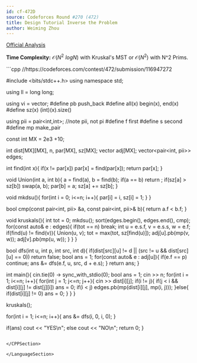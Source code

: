 ```yaml
---
id: cf-472D
source: Codeforces Round #270 (472)
title: Design Tutorial Inverse the Problem
author: Weiming Zhou
---
```


[Official Analysis](https://codeforces.com/blog/entry/14028)

**Time Complexity:** $\mathcal{O}(N^2\ logN)$ with Kruskal's MST or $\mathcal{O}(N^2)$ with N^2 Prims.
<LanguageSection>

<CPPSection>
```cpp
//https://codeforces.com/contest/472/submission/116947272
 
#include <bits/stdc++.h> 
using namespace std;
 
using ll = long long;
 
using vi = vector<int>;
#define pb push_back
#define all(x) begin(x), end(x)
#define sz(x) (int)(x).size()
 
using pii = pair<int,int>; //note pii, not pi
#define f first
#define s second
#define mp make_pair
 
const int MX = 2e3 +10;
 
int dist[MX][MX], n, par[MX], sz[MX];
vector<pii> adj[MX];
vector<pair<int, pii>> edges;
 
int find(int x){
  if(x != par[x]) par[x] = find(par[x]); 
  return par[x];
}
 
void Union(int a, int b){
  a = find(a), b = find(b);
  if(a == b) return ;
  if(sz[a] > sz[b]) swap(a, b);
  par[b] = a;
  sz[a] += sz[b];
}
  
void mkdsu(){
  for(int i = 0; i<=n; i++){
    par[i] = i, sz[i] = 1;
  }
}
 
bool cmp(const pair<int, pii> &a, const pair<int, pii>& b){
  return a.f < b.f;
}
 
void kruskals(){
  int tot = 0;
  mkdsu();
  sort(edges.begin(), edges.end(), cmp); 
  for(const auto& e : edges){
    if(tot == n) break;
    int u = e.s.f, v = e.s.s, w = e.f;
    if(find(u) != find(v)){
      Union(u, v);
      tot = max(tot, sz[find(u)]);
      adj[u].pb(mp(v, w)); 
      adj[v].pb(mp(u, w));
    }
  }
}
 
bool dfs(int u, int p, int src, int d){
  if(dist[src][u] != d || (src != u && dist[src][u] == 0)) return false; 
  bool ans = 1;
  for(const auto& e : adj[u]){
    if(e.f == p) continue;
    ans &= dfs(e.f, u, src, d + e.s); 
  }
  return ans;
}
 
 
 
int main(){
  cin.tie(0) -> sync_with_stdio(0);
  bool ans = 1; 
  cin >> n;
  for(int i = 1; i<=n; i++){
    for(int j = 1; j<=n; j++){
      cin >> dist[i][j];
      if(i != j){
        if(j < i && dist[i][j] != dist[j][i]) ans = 0; 
        if(i < j) edges.pb(mp(dist[i][j], mp(i, j)));
      }else{
        if(dist[i][j] != 0) ans = 0; 
      }
    }
  }
  
  kruskals();
  
  for(int i = 1; i<=n; i++){
    ans &= dfs(i, 0, i, 0); 
  }
  
  if(ans) cout << "YES\n";
  else cout << "NO\n";
  return 0;
}
```

</CPPSection>

</LanguageSection>

